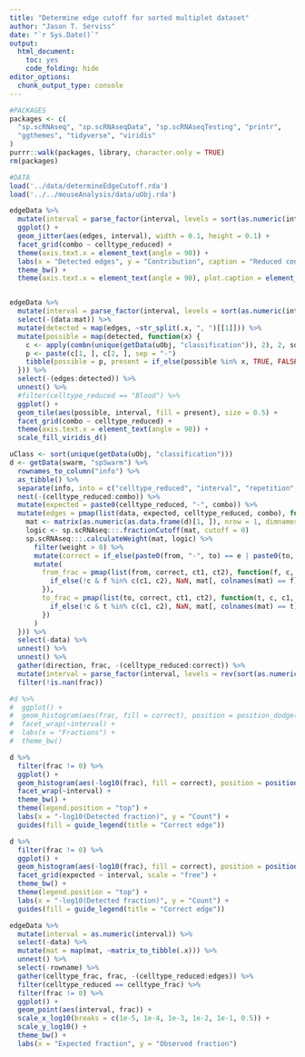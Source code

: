 ```yaml
---
title: "Determine edge cutoff for sorted multiplet dataset"
author: "Jason T. Serviss"
date: "`r Sys.Date()`"
output:
  html_document:
    toc: yes
    code_folding: hide
editor_options: 
  chunk_output_type: console
---
```


```r
#PACKAGES
packages <- c(
  "sp.scRNAseq", "sp.scRNAseqData", "sp.scRNAseqTesting", "printr",
  "ggthemes", "tidyverse", "viridis"
)
purrr::walk(packages, library, character.only = TRUE)
rm(packages)

#DATA
load('../data/determineEdgeCutoff.rda')
load('../../mouseAnalysis/data/uObj.rda')
```


```r
edgeData %>% 
  mutate(interval = parse_factor(interval, levels = sort(as.numeric(interval)))) %>% 
  ggplot() + 
  geom_jitter(aes(edges, interval), width = 0.1, height = 0.1) + 
  facet_grid(combo ~ celltype_reduced) + 
  theme(axis.text.x = element_text(angle = 90)) +
  labs(x = "Detected edges", y = "Contribution", caption = "Reduced contribution cell type on x-axis panels. Other cell type in duplicate shown on y-axis panels.") +
  theme_bw() +
  theme(axis.text.x = element_text(angle = 90), plot.caption = element_text(hjust = 0))


edgeData %>%
  mutate(interval = parse_factor(interval, levels = sort(as.numeric(interval)))) %>% 
  select(-(data:mat)) %>%
  mutate(detected = map(edges, ~str_split(.x, ", ")[[1]])) %>% 
  mutate(possible = map(detected, function(x) {
    c <- apply(combn(unique(getData(uObj, "classification")), 2), 2, sort)
    p <- paste(c[1, ], c[2, ], sep = "-")
    tibble(possible = p, present = if_else(possible %in% x, TRUE, FALSE))
  })) %>% 
  select(-(edges:detected)) %>%
  unnest() %>%
  #filter(celltype_reduced == "Blood") %>%
  ggplot() +
  geom_tile(aes(possible, interval, fill = present), size = 0.5) +
  facet_grid(combo ~ celltype_reduced) +
  theme(axis.text.x = element_text(angle = 90)) +
  scale_fill_viridis_d()
```

```r
uClass <- sort(unique(getData(uObj, "classification")))
d <- getData(swarm, "spSwarm") %>%
  rownames_to_column("info") %>%
  as_tibble() %>%
  separate(info, into = c("celltype_reduced", "interval", "repetition", "combo"), sep = "_") %>%
  nest(-(celltype_reduced:combo)) %>%
  mutate(expected = paste0(celltype_reduced, "-", combo)) %>%
  mutate(edges = pmap(list(data, expected, celltype_reduced, combo), function(d, e, ct1, ct2) {
    mat <- matrix(as.numeric(as.data.frame(d)[1, ]), nrow = 1, dimnames = list(NULL, uClass))
    logic <- sp.scRNAseq:::.fractionCutoff(mat, cutoff = 0)
    sp.scRNAseq:::.calculateWeight(mat, logic) %>%
      filter(weight > 0) %>% 
      mutate(correct = if_else(paste0(from, "-", to) == e | paste0(to, "-", from) == e, TRUE, FALSE)) %>%
      mutate(
        from_frac = pmap(list(from, correct, ct1, ct2), function(f, c, c1, c2) {
          if_else(!c & f %in% c(c1, c2), NaN, mat[, colnames(mat) == f])
        }),
        to_frac = pmap(list(to, correct, ct1, ct2), function(t, c, c1, c2) {
          if_else(!c & t %in% c(c1, c2), NaN, mat[, colnames(mat) == t])
        })
      )
  })) %>%
  select(-data) %>%
  unnest() %>%
  unnest() %>%
  gather(direction, frac, -(celltype_reduced:correct)) %>%
  mutate(interval = parse_factor(interval, levels = rev(sort(as.numeric(interval))))) %>%
  filter(!is.nan(frac))

#d %>% 
#  ggplot() +
#  geom_histogram(aes(frac, fill = correct), position = position_dodge(), binwidth = 0.01) +
#  facet_wrap(~interval) +
#  labs(x = "Fractions") +
#  theme_bw()

d %>%
  filter(frac != 0) %>%
  ggplot() +
  geom_histogram(aes(-log10(frac), fill = correct), position = position_dodge(), binwidth = 0.1) +
  facet_wrap(~interval) +
  theme_bw() +
  theme(legend.position = "top") +
  labs(x = "-log10(Detected fraction)", y = "Count") +
  guides(fill = guide_legend(title = "Correct edge"))

d %>%
  filter(frac != 0) %>%
  ggplot() +
  geom_histogram(aes(-log10(frac), fill = correct), position = position_dodge(), binwidth = 0.1) +
  facet_grid(expected ~ interval, scale = "free") +
  theme_bw() +
  theme(legend.position = "top") +
  labs(x = "-log10(Detected fraction)", y = "Count") +
  guides(fill = guide_legend(title = "Correct edge"))
```


```r
edgeData %>%
  mutate(interval = as.numeric(interval)) %>% 
  select(-data) %>%
  mutate(mat = map(mat, ~matrix_to_tibble(.x))) %>%
  unnest() %>%
  select(-rowname) %>%
  gather(celltype_frac, frac, -(celltype_reduced:edges)) %>%
  filter(celltype_reduced == celltype_frac) %>%
  filter(frac != 0) %>%
  ggplot() + 
  geom_point(aes(interval, frac)) +
  scale_x_log10(breaks = c(1e-5, 1e-4, 1e-3, 1e-2, 1e-1, 0.5)) +
  scale_y_log10() +
  theme_bw() +
  labs(x = "Expected fraction", y = "Observed fraction")
```

